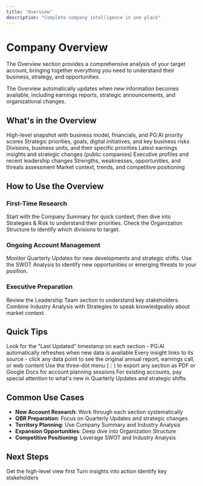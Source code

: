 ```yaml
---
title: "Overview"
description: "Complete company intelligence in one place"
---
```


# Company Overview

The Overview section provides a comprehensive analysis of your target account, bringing together everything you need to understand their business, strategy, and opportunities.

<Info>
The Overview automatically updates when new information becomes available, including earnings reports, strategic announcements, and organizational changes.
</Info>

## What's in the Overview

<CardGroup cols={2}>
  <Card title="Company Summary" icon="info-circle" href="/account-intelligence/overview/company-summary">
    High-level snapshot with business model, financials, and PG:AI priority scores
  </Card>
  <Card title="Strategies & Risk" icon="chess" href="/account-intelligence/overview/strategies-risk">
    Strategic priorities, goals, digital initiatives, and key business risks
  </Card>
  <Card title="Organization Structure" icon="sitemap" href="/account-intelligence/overview/organization-structure">
    Divisions, business units, and their specific priorities
  </Card>
  <Card title="Quarterly Updates" icon="calendar" href="/account-intelligence/overview/quarterly-updates">
    Latest earnings insights and strategic changes (public companies)
  </Card>
  <Card title="Leadership Team" icon="user-tie" href="/account-intelligence/overview/leadership-team">
    Executive profiles and recent leadership changes
  </Card>
  <Card title="SWOT Analysis" icon="chart-pie" href="/account-intelligence/overview/swot-analysis">
    Strengths, weaknesses, opportunities, and threats assessment
  </Card>
  <Card title="Industry Analysis" icon="industry" href="/account-intelligence/overview/industry-analysis">
    Market context, trends, and competitive positioning
  </Card>
</CardGroup>

## How to Use the Overview

### **First-Time Research**
Start with the Company Summary for quick context, then dive into Strategies & Risk to understand their priorities. Check the Organization Structure to identify which divisions to target.

### **Ongoing Account Management**
Monitor Quarterly Updates for new developments and strategic shifts. Use the SWOT Analysis to identify new opportunities or emerging threats to your position.

### **Executive Preparation**
Review the Leadership Team section to understand key stakeholders. Combine Industry Analysis with Strategies to speak knowledgeably about market context.

## Quick Tips

<AccordionGroup>
  <Accordion title="Check data freshness">
    Look for the "Last Updated" timestamp on each section - PG:AI automatically refreshes when new data is available
  </Accordion>
  <Accordion title="Click through to sources">
    Every insight links to its source - click any data point to see the original annual report, earnings call, or web content
  </Accordion>
  <Accordion title="Export for offline use">
    Use the three-dot menu (⋮) to export any section as PDF or Google Docs for account planning sessions
  </Accordion>
  <Accordion title="Focus on changes">
    For existing accounts, pay special attention to what's new in Quarterly Updates and strategic shifts
  </Accordion>
</AccordionGroup>

## Common Use Cases

- **New Account Research**: Work through each section systematically
- **QBR Preparation**: Focus on Quarterly Updates and strategic changes
- **Territory Planning**: Use Company Summary and Industry Analysis
- **Expansion Opportunities**: Deep dive into Organization Structure
- **Competitive Positioning**: Leverage SWOT and Industry Analysis

## Next Steps

<CardGroup cols={3}>
  <Card title="Start with Summary" icon="play" href="/account-intelligence/overview/company-summary">
    Get the high-level view first
  </Card>
  <Card title="Build Engagement Plan" icon="handshake" href="/account-intelligence/engage">
    Turn insights into action
  </Card>
  <Card title="Find Contacts" icon="users" href="/account-intelligence/contacts">
    Identify key stakeholders
  </Card>
</CardGroup>


